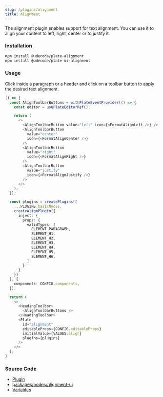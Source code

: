 ```yaml
---
slug: /plugins/alignment
title: Alignment
---
```


The alignment plugin enables support for text alignment.
You can use it to align your content to left, right, center or to justify it.

### Installation

```bash npm2yarn
npm install @udecode/plate-alignment
npm install @udecode/plate-ui-alignment
```

### Usage

Click inside a paragraph or a header and click on a toolbar button to apply the desired text alignment.

```ts live
() => {
  const AlignToolbarButtons = withPlateEventProvider(() => {
    const editor = usePlateEditorRef();

    return (
      <>
        <AlignToolbarButton value="left" icon={<FormatAlignLeft />} />
        <AlignToolbarButton
          value="center"
          icon={<FormatAlignCenter />}
        />
        <AlignToolbarButton
          value="right"
          icon={<FormatAlignRight />}
        />
        <AlignToolbarButton
          value="justify"
          icon={<FormatAlignJustify />}
        />
      </>
    );
  });

  const plugins = createPlugins([
    ...PLUGINS.basicNodes,
    createAlignPlugin({
      inject: {
        props: {
          validTypes: [
            ELEMENT_PARAGRAPH,
            ELEMENT_H1,
            ELEMENT_H2,
            ELEMENT_H3,
            ELEMENT_H4,
            ELEMENT_H5,
            ELEMENT_H6,
          ],
        }
      }
    })
  ], {
    components: CONFIG.components,
  });

  return (
    <>
      <HeadingToolbar>
        <AlignToolbarButtons />
      </HeadingToolbar>
      <Plate
        id="alignment"
        editableProps={CONFIG.editableProps}
        initialValue={VALUES.align}
        plugins={plugins}
      />
    </>
  );
}
```

### Source Code

- [Plugin](https://github.com/udecode/plate/blob/main/packages/nodes/alignment/src/createAlignPlugin.ts)
- [packages/nodes/alignment-ui](https://github.com/udecode/plate/tree/main/packages/nodes/alignment-ui/src)
- [Variables](https://github.com/udecode/plate/blob/main/docs/src/live/live.tsx)
